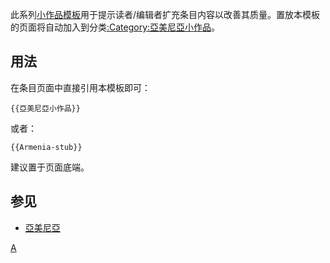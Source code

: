 <includeonly><!-- 在這裡加入模板的保護標識 --></includeonly><noinclude>{{template doc page viewed directly}}</noinclude>
<!-- 在本行下編輯模板說明 -->
此系列[[:Category:小作品模板|小作品模板]]用于提示读者/编辑者扩充条目内容以改善其质量。置放本模板的页面将自动加入到分类[[:Category:亞美尼亞小作品]]。
== 用法 ==
在条目页面中直接引用本模板即可：
<pre>{{亞美尼亞小作品}}
</pre>
或者：
<pre>{{Armenia-stub}}
</pre>
建议置于页面底端。
== 参见 ==
* [[亞美尼亞]]

<includeonly>
<!-- 本行下加入模板的分類 -->
[[Category:西亞小作品模板|A]]
[[Category:亞美尼亞小作品| ]]
</includeonly>